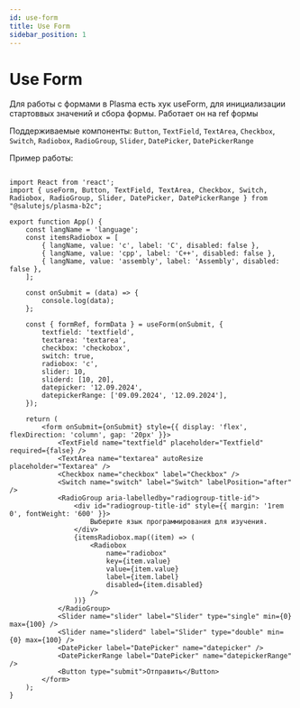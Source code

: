 ```yaml
---
id: use-form
title: Use Form
sidebar_position: 1
---
```


# Use Form

Для работы с формами в Plasma есть хук useForm, для инициализации стартоввых значений и сбора формы. Работает он на ref формы

Поддерживаемые компоненты: `Button`, `TextField`, `TextArea`, `Checkbox`, `Switch`, `Radiobox`, `RadioGroup`, `Slider`, `DatePicker`, `DatePickerRange`

Пример работы: 

```tsx live

import React from 'react';
import { useForm, Button, TextField, TextArea, Checkbox, Switch, Radiobox, RadioGroup, Slider, DatePicker, DatePickerRange } from "@salutejs/plasma-b2c";

export function App() {
    const langName = 'language';
    const itemsRadiobox = [
        { langName, value: 'c', label: 'C', disabled: false },
        { langName, value: 'cpp', label: 'C++', disabled: false },
        { langName, value: 'assembly', label: 'Assembly', disabled: false },
    ];

    const onSubmit = (data) => {
        console.log(data);
    };

    const { formRef, formData } = useForm(onSubmit, {
        textfield: 'textfield',
        textarea: 'textarea',
        checkbox: 'checkobox',
        switch: true,
        radiobox: 'c',
        slider: 10,
        sliderd: [10, 20],
        datepicker: '12.09.2024',
        datepickerRange: ['09.09.2024', '12.09.2024'],
    });

    return (
        <form onSubmit={onSubmit} style={{ display: 'flex', flexDirection: 'column', gap: '20px' }}>
            <TextField name="textfield" placeholder="Textfield" required={false} />
            <TextArea name="textarea" autoResize placeholder="Textarea" />
            <Checkbox name="checkbox" label="Checkbox" />
            <Switch name="switch" label="Switch" labelPosition="after" />
            <RadioGroup aria-labelledby="radiogroup-title-id">
                <div id="radiogroup-title-id" style={{ margin: '1rem 0', fontWeight: '600' }}>
                    Выберите язык программирования для изучения.
                </div>
                {itemsRadiobox.map((item) => (
                    <Radiobox
                        name="radiobox"
                        key={item.value}
                        value={item.value}
                        label={item.label}
                        disabled={item.disabled}
                    />
                ))}
            </RadioGroup>
            <Slider name="slider" label="Slider" type="single" min={0} max={100} />
            <Slider name="sliderd" label="Slider" type="double" min={0} max={100} />
            <DatePicker label="DatePicker" name="datepicker" />
            <DatePickerRange label="DatePicker" name="datepickerRange" />
            <Button type="submit">Отправить</Button>
        </form>
    );
}

```

